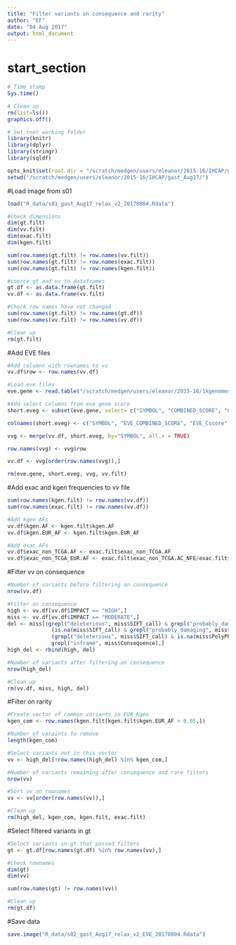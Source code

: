 ```yaml
---
title: "Filter variants on consequence and rarity"
author: "EF"
date: "04 Aug 2017"
output: html_document
---
```

# start_section
  
```r

# Time stamp
Sys.time()

# Clean up
rm(list=ls())
graphics.off()

# Set root working folder
library(knitr)
library(dplyr)
library(stringr)
library(sqldf)

opts_knit$set(root.dir = "/scratch/medgen/users/eleanor/2015-16/IHCAP/gast_Aug17/")
setwd("/scratch/medgen/users/eleanor/2015-16/IHCAP/gast_Aug17/")

```

#Load image from s01
```r

load("R_data/s01_gast_Aug17_relax_v2_20170804.Rdata")

#Check dimensions
dim(gt.filt)
dim(vv.filt)
dim(exac.filt)
dim(kgen.filt)

sum(row.names(gt.filt) != row.names(vv.filt)) 
sum(row.names(gt.filt) != row.names(exac.filt))
sum(row.names(gt.filt) != row.names(kgen.filt))

#coerce gt and vv to dataframes
gt.df <- as.data.frame(gt.filt)
vv.df <- as.data.frame(vv.filt)

#Check row names have not changed
sum(row.names(gt.filt) != row.names(gt.df)) 
sum(row.names(vv.filt) != row.names(vv.df))

#Clean up
rm(gt.filt)
```


#Add EVE files
```r
#Add columnn with rownames to vv
vv.df$row <- row.names(vv.df)

#Load eve files
eve.gene <- read.table("/scratch/medgen/users/eleanor/2015-16/1kgenomes_analysis/variability_output/variability_thresholds_combinedscore_geneann_nonsyn_populations_v2_20160716.csv", header=TRUE, sep=",")

#Add select columns from eve gene score
short.eveg <- subset(eve.gene, select= c("SYMBOL", "COMBINED_SCORE", "Cscore", "COMBINED_SCORE_EUR", "Cscore_EUR" ))

colnames(short.eveg) <- c("SYMBOL", "EVE_COMBINED_SCORE", "EVE_Cscore", "EVE_COMBINED_SCORE_EUR", "EVE_Cscore_EUR")

vvg <- merge(vv.df, short.eveg, by="SYMBOL", all.x = TRUE)

row.names(vvg) <- vvg$row

vv.df <- vvg[order(row.names(vvg)),]

rm(eve.gene, short.eveg, vvg, vv.filt)
```

#Add exac and kgen frequencies to vv file
```r

sum(row.names(kgen.filt) != row.names(vv.df))
sum(row.names(exac.filt) != row.names(vv.df))

#Add kgen AFs
vv.df$kgen.AF <- kgen.filt$kgen.AF
vv.df$kgen.EUR_AF <- kgen.filt$kgen.EUR_AF

#Add exac AFs
vv.df$exac_non_TCGA.AF <- exac.filt$exac_non_TCGA.AF
vv.df$exac_non_TCGA_EUR.AF <- exac.filt$exac_non_TCGA.AC_NFE/exac.filt$exac_non_TCGA.AN_NFE

```


#Filter vv on consequence
```r

#Number of variants before filtering on consequence
nrow(vv.df)

#Filter on consequence
high <- vv.df[vv.df$IMPACT == "HIGH",]
miss <- vv.df[vv.df$IMPACT == "MODERATE",]
del <- miss[(grepl("deleterious", miss$SIFT_call) & grepl("probably_damaging", miss$PolyPhen_call)) |
              (is.na(miss$SIFT_call) & grepl("probably_damaging", miss$PolyPhen_call)) |
              (grepl("deleterious", miss$SIFT_call) & is.na(miss$PolyPhen_call)) |
              grepl("inframe", miss$Consequence),]
high_del <- rbind(high, del)

#Number of variants after filtering on consequence
nrow(high_del)

#Clean up
rm(vv.df, miss, high, del)
```

#Filter on rarity
```r
#Create vector of common variants in EUR_Kgen
kgen_com <- row.names(kgen.filt[kgen.filt$kgen.EUR_AF > 0.05,])

#Number of varaints to remove
length(kgen_com)

#Select variants not in this vector
vv <- high_del[!row.names(high_del) %in% kgen_com,]

#Number of variants remaining after consequence and rare filters
nrow(vv)

#Sort vv on rownames
vv <- vv[order(row.names(vv)),]

#Clean up
rm(high_del, kgen_com, kgen.filt, exac.filt)
```

#Select filtered variants in gt
```r
#Select variants in gt that passed filters
gt <- gt.df[row.names(gt.df) %in% row.names(vv),]

#Check rownames
dim(gt)
dim(vv)

sum(row.names(gt) != row.names(vv)) 

#Clean up
rm(gt.df)
```

#Save data
```r
save.image("R_data/s02_gast_Aug17_relax_v2_EVE_20170804.Rdata")
```

